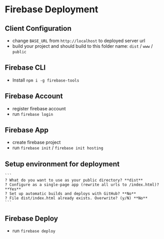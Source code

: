 # Firebase Deployment

## Client Configuration

- change `BASE_URL` from `http://localhost` to deployed server url
- build your project and should build to this folder name: `dist` / `www` / `public`

## Firebase CLI

- Install `npm i -g firebase-tools`

## Firebase Account

- register firebase account
- run `firebase login`

## Firebase App

- create firebase project
- run `firebase init` / `firebase init hosting`

## Setup environment for deployment

    ```
    ? What do you want to use as your public directory? **dist**
    ? Configure as a single-page app (rewrite all urls to /index.html)? **Yes**
    ? Set up automatic builds and deploys with GitHub? **No**
    ? File dist/index.html already exists. Overwrite? (y/N) **No**
    ```

## Firebase Deploy

- run `firebase deploy`
